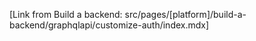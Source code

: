 [Link from Build a backend: src/pages/[platform]/build-a-backend/graphqlapi/customize-auth/index.mdx]
